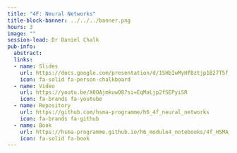 ```yaml
---
title: "4F: Neural Networks"
title-block-banner: ../../../banner.png
hours: 3
image: ""
session-lead: Dr Daniel Chalk
pub-info:
  abstract: 
  links:
  - name: Slides
    url: https://docs.google.com/presentation/d/1SHbIwMyHfBztjp1B27T5f_c99gnrmzjycEwEkJ4ABik/edit?usp=sharing
    icon: fa-solid fa-person-chalkboard
  - name: Video
    url: https://youtu.be/X0OAjmkuwO8?si=EqMaLjp2fSEPyiSR
    icon: fa-brands fa-youtube
  - name: Repository
    url: https://github.com/hsma-programme/h6_4f_neural_networks
    icon: fa-brands fa-github
  - name: Book
    url: https://hsma-programme.github.io/h6_module4_notebooks/4f_HSMA_neural_nets.html
    icon: fa-solid fa-book
---
```

